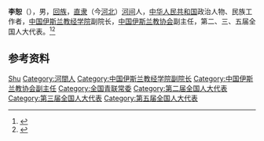 {{Otheruses|other=名为李恕的其他人物|李恕}}

'''李恕'''（{{bd|1914年||1990年|}}），男，[[回族|回族]]，[[直隶|直隶]]（今[[河北|河北]]）[[河间县|河间]]人，[[中华人民共和国|中华人民共和国]]政治人物、民族工作者，[[中国伊斯兰教经学院|中国伊斯兰教经学院]]副院长，[[中国伊斯兰教协会|中国伊斯兰教协会]]副主任，第二、三、五届全国人大代表。<ref>{{Cite book|title=中华人民共和国职官志|author=何虎生, 李耀东, 向常福主编|publisher=中国社会出版社|year=2003|isbn=9787800883934|location=北京|pages=}}</ref><ref>{{cite book|title=中囯人名大辞典·当代人物卷|author=廖盖隆等编|year=1990|publisher=上海辞书出版社|location=上海|page=}}</ref>

== 参考资料 ==
{{reflist}}

{{中国人物小作品}}
{{Navboxes
| title  = 李恕在[[中国伊斯兰教协会|中国伊斯兰教协会]]的职务
| list1  =
{{中国伊斯兰教协会第三届委员会}}
}}
{{Navboxes 
| title  = 李恕在[[中华全国青年联合会|中华全国青年联合会]]的职务
| list1  =
{{中华全国民主青年联合会第二届委员会}}
}}

{{Authority control}}
{{DEFAULTSORT:Li李}}
[[Category:李姓|Shu]]
[[Category:河間人|Category:河間人]]
[[Category:中国伊斯兰教经学院副院长|Category:中国伊斯兰教经学院副院长]]
[[Category:中国伊斯兰教协会副主任|Category:中国伊斯兰教协会副主任]]
[[Category:全国青联常委|Category:全国青联常委]]
[[Category:第二届全国人大代表|Category:第二届全国人大代表]]
[[Category:第三届全国人大代表|Category:第三届全国人大代表]]
[[Category:第五届全国人大代表|Category:第五届全国人大代表]]